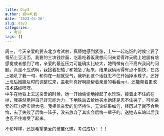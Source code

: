 ```yaml
---
title: Day3
author: 蜗牛和我
date: '2023-04-26'
slug: day3
categories:
  - 考试
tags: []
---
```

  周三，今天亲爱的要去北京考试啦，真替她感到紧张，上午一起吃饭的时候宝要了番茄土豆汤面，我要的三块钱炒面，吃着吃着饭我想问问亲爱得昨天晚上地震有啥感觉或者想到了啥，亲爱的最近压力可能确实比较大，她稍微有点不高兴我问的问题。真是不应该啊，我接着犯轴了和她急了起来，结果我俩闹得有点不愉快，在路上她吼了我一句，和你在一起就受气，我听到这个话就忍不住开始掉水珠子。还好上班后她能及时的调整过来，盖老师真好啊能帮着亲爱的看看ppt，还能帮着更改技术路线嘿嘿。  
  中午在地铁上去送亲爱的时候，她一开始偷偷地掉起了水珍珠，接着止不住的在掉，我突然觉得自己好无能为力，下地铁后去给她买水她还是忍不住哭了，可能亲爱的压力确实很大吧。我相信亲爱的能坚持住，无论结果如何，经历过了就不会后悔，去了失败了后悔一阵子，没去放弃了其实会后悔一辈子的。送她去车站以后我也忍不住难受了起来。
  
  不论咋样，还是希望亲爱的破茧化蝶，考试成功！！！



